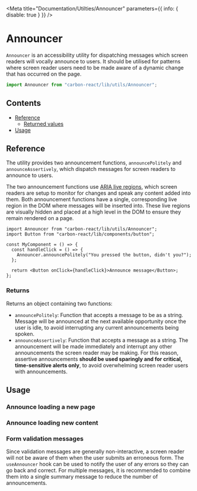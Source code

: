 
<Meta
  title="Documentation/Utilties/Announcer"
  parameters={{ info: { disable: true } }}
/>

# Announcer

`Announcer` is an accessibility utility for dispatching messages which screen readers will vocally announce to users. It should be utilised for patterns where screen reader users need to be made aware of a dynamic change that has occurred on the page.

```ts
import Announcer from "carbon-react/lib/utils/Announcer";
```

## Contents

- [Reference](#reference)
  - [Returned values](#returns)
- [Usage](#usage)

## Reference

The utility provides two announcement functions, `announcePolitely` and `announceAssertively`, which dispatch messages for screen readers to announce to users.

The two announcement functions use [ARIA live regions](https://developer.mozilla.org/en-US/docs/Web/Accessibility/ARIA/ARIA_Live_Regions), which screen readers are setup to monitor for changes and speak any content added into them. Both announcement functions have a single, corresponding live region in the DOM where messages will be inserted into. These live regions are visually hidden and placed at a high level in the DOM to ensure they remain rendered on a page.

```tsx
import Announcer from "carbon-react/lib/utils/Announcer";
import Button from "carbon-react/lib/components/button";

const MyComponent = () => {
  const handleClick = () => {
    Announcer.announcePolitely("You pressed the button, didn't you?");
  };

  return <Button onClick={handleClick}>Announce message</Button>;
};
```

### Returns

Returns an object containing two functions:

- `announcePolitely`: Function that accepts a message to be as a string. Message will be announced at the next available opportunity once the user is idle, to avoid interrupting any current announcements being spoken.
- `announceAssertively`: Function that accepts a message as a string. The announcement will be made immediately and interrupt any other announcements the screen reader may be making. For this reason, assertive announcements **should be used sparingly and for critical, time-sensitive alerts only**, to avoid overwhelming screen reader users with announcements.

## Usage

### Announce loading a new page

<Canvas>
  <Story name="announce loading a new page" story={stories.AnnouncePageLoad} />
</Canvas>

### Announce loading new content

<Canvas>
  <Story
    name="announce loading new content"
    story={stories.AnnounceContentLoad}
  />
</Canvas>

### Form validation messages

Since validation messages are generally non-interactive, a screen reader will not be aware of them when the user submits an erroneous form. The `useAnnouncer` hook can be used to notify the user of any errors so they can go back and correct. For multiple messages, it is recommended to combine them into a single summary message to reduce the number of announcements.

<Canvas>
  <Story name="form validation messages" story={stories.FormValidation} />
</Canvas>
